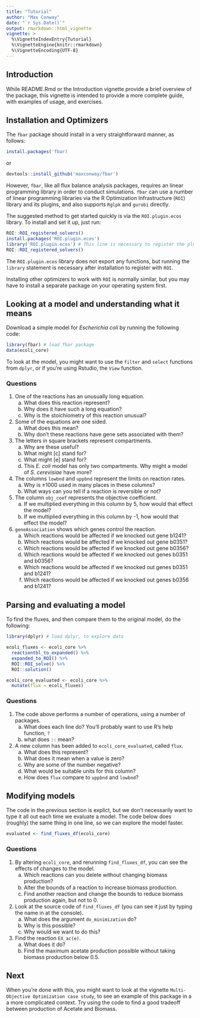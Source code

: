 ```yaml
---
title: "Tutorial"
author: "Max Conway"
date: "`r Sys.Date()`"
output: rmarkdown::html_vignette
vignette: >
  %\VignetteIndexEntry{Tutorial}
  %\VignetteEngine{knitr::rmarkdown}
  %\VignetteEncoding{UTF-8}
---
```


## Introduction
While README.Rmd or the Introduction vignette provide a brief overview of the package, this vignette is intended to provide a more complete guide, with examples of usage, and exercises.

## Installation and Optimizers
The `fbar` package should install in a very straightforward manner, as follows:
```r
install.packages('fbar)
```
or
```r
devtools::install_github('maxconway/fbar')
```
However, `fbar`, like all flux balance analysis packages, requires an linear programming library in order to conduct simulations. `fbar` can use a number of linear programming libraries via the R Optimization Infrastructure (`ROI`) library and its plugins, and also supports `Rglpk` and `gurobi` directly. 

The suggested method to get started quickly is via the `ROI.plugin.ecos` library. To install and set it up, just run:
```r
ROI::ROI_registered_solvers()
install.packages('ROI.plugin.ecos')
library('ROI.plugin.ecos') # This line is necessary to register the plugin with ROI the first time
ROI::ROI_registered_solvers()
```
The `ROI.plugin.ecos` library does not export any functions, but running the `library` statement is necessary after installation to register with `ROI`.

Installing other optimizers to work with `ROI` is normally similar, but you may have to install a separate package on your operating system first.

## Looking at a model and understanding what it means
Download a simple model for *Escherichia coli* by running the following code:
```r
library(fbar) # load fbar package
data(ecoli_core)
```
To look at the model, you might want to use the `filter` and `select` functions from `dplyr`, or if you're using Rstudio, the `View` function.

### Questions

1. One of the reactions has an unusually long equation.
    a. What does this reaction represent?
    b. Why does it have such a long equation?
    c. Why is the stoichiometry of this reaction unusual?
2. Some of the equations are one sided. 
    a. What does this mean?
    b. Why don't these reactions have gene sets associated with them?
3. The letters in square brackets represent compartments.
    a. Why are these useful?
    b. What might [c] stand for?
    c. What might [e] stand for?
    d. This *E. coli* model has only two compartments. Why might a model of *S. cerevisiae* have more?
4. The columns `lowbnd` and `uppbnd` represent the limits on reaction rates.
    a. Why is ±1000 used in many places in these columns?
    b. What ways can you tell if a reaction is reversible or not?
5. The column `obj_coef` represents the objective coefficient.
    a. If we multiplied everything in this column by 5, how would that effect the model?
    b. If we multiplied everything in this column by -1, how would that effect the model?
6. `geneAssociation` shows which genes control the reaction.
    a. Which reactions would be affected if we knocked out gene b1241?
    b. Which reactions would be affected if we knocked out gene b0351?
    c. Which reactions would be affected if we knocked out gene b0356?
    d. Which reactions would be affected if we knocked out genes b0351 and b0356?
    e. Which reactions would be affected if we knocked out genes b0351 and b1241?
    f. Which reactions would be affected if we knocked out genes b0356 and b1241?

## Parsing and evaluating a model
To find the fluxes, and then compare them to the original model, do the following:
```r
library(dplyr) # load dplyr, to explore data

ecoli_fluxes <- ecoli_core %>% 
  reactiontbl_to_expanded() %>% 
  expanded_to_ROI() %>% 
  ROI::ROI_solve() %>% 
  ROI::solution()

ecoli_core_evaluated <- ecoli_core %>%
  mutate(flux = ecoli_fluxes)
```

### Questions
1. The code above performs a number of operations, using a number of packages.
    a. What does each line do? You'll probably want to use R's help function, `?`
    b. what does `::` mean?
2. A new column has been added to `ecoli_core_evaluated`, called `flux`.
    a. What does this represent?
    b. What does it mean when a value is zero?
    c. Why are some of the number negative?
    d. What would be suitable units for this column?
    e. How does `flux` compare to `uppbnd` and `lowbnd`?

## Modifying models
The code in the previous section is explict, but we don't necessarily want to type it all out each time we evaluate a model. The code below does (roughly) the same thing in one line, so we can explore the model faster.
```r
evaluated <- find_fluxes_df(ecoli_core)
```

### Questions
1. By altering `ecoli_core`, and rerunning `find_fluxes_df`, you can see the effects of changes to the model.
    a. Which reactions can you delete without changing biomass production?
    b. Alter the bounds of a reaction to increase biomass production.
    c. Find another reaction and change the bounds to reduce biomass production again, but not to 0.
2. Look at the source code of `find_fluxes_df` (you can see it just by typing the name in at the console).
    a. What does the argument `do_minimization` do?
    b. Why is this possible?
    c. Why would we want to do this?
3. Find the reaction `EX_ac(e)`.
    a. What does it do?
    b. Find the maximum acetate production possible without taking biomass production below 0.5.

## Next
When you're done with this, you might want to look at the vignette `Multi-Objective Optimization case study`, to see an example of this package in a a more complicated context. Try using the code to find a good tradeoff between production of Acetate and Biomass.


